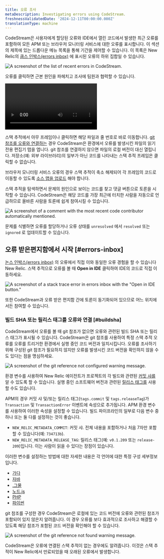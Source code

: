 ```yaml
---
title: 오류 조사
metaDescription: Investigating errors using CodeStream.
freshnessValidatedDate: '2024-12-11T00:00:00.000Z'
translationType: machine
---
```


CodeStream은 사용자에게 할당된 오류와 IDE에서 열린 코드에서 발생한 최근 오류를 포함하여 모든 APM 또는 브라우저 모니터링 서비스에 대한 오류를 표시합니다. 이 섹션의 제목에 있는 드롭다운 메뉴 목록을 통해 기간을 제어할 수 있습니다. 이 목록은 New Relic의 [큼스 인박스(errors inbox)](/docs/errors-inbox/errors-inbox/) 에 표시된 오류의 하위 집합일 수 있습니다.

<img
  title="The list of recent errors in CodeStream."
  alt="A screenshot of the list of recent errors in CodeStream."
  src="/images/codestream_screenshot-crop_errors-list.webp"
/>

오류를 클릭하면 근본 원인을 파헤치고 조사에 팀원과 협력할 수 있습니다.

<Video
  type="wistia"
  id="l65l4cqqhd"
/>

스택 추적에서 아무 프레임이나 클릭하면 해당 파일과 줄 번호로 바로 이동합니다. [git 참조를 오류와 연결하는](#buildsha) 경우 CodeStream은 환경에서 오류를 발생시킨 파일의 읽기 전용 편집기 탭을 엽니다. git 참조를 연결하지 않으면 파일의 로컬 버전이 대신 열립니다. 저장소(예: 외부 라이브러리)의 일부가 아닌 코드를 나타내는 스택 추적 프레임은 클릭할 수 없습니다.

브라우저 모니터링 서비스 오류의 경우 스택 추적이 축소 해제되어 각 프레임의 코드로 이동할 수 있도록 [소스 맵을 업로드](/docs/browser/browser-monitoring/browser-pro-features/upload-source-maps-un-minify-js-errors/) 해야 합니다.

스택 추적을 탐색하면서 문제의 원인으로 보이는 코드를 찾고 댓글 버튼으로 토론을 시작할 수 있습니다. CodeStream은 해당 코드를 가장 최근에 터치한 사람을 자동으로 언급하므로 올바른 사람을 토론에 쉽게 참여시킬 수 있습니다.

<img
  title="A comment with the most recent code contributor automatically mentioned."
  alt="A screenshot of a comment with the most recent code contributor automatically mentioned."
  src="/images/codestream_screenshot-crop_error-auto-mention.webp"
/>

문제를 식별하면 오류를 할당하거나 오류 상태를 `unresolved` 에서 `resolved` 또는 `ignored` 로 업데이트할 수 있습니다.

## 오류 받은편지함에서 시작 [#errors-inbox]

[논스 인박스(errors inbox)](/docs/errors-inbox/errors-inbox/) 의 오류에서 직접 이와 동일한 오류 경험을 할 수 있습니다 New Relic. 스택 추적으로 오류를 볼 때 <DNT>**Open in IDE**</DNT> 클릭하여 IDE의 코드로 직접 이동하세요.

<img
  title="A stack trace error in errors inbox with the &quot;Open in IDE button"
  alt="A screenshot of a stack trace error in errors inbox with the &quot;Open in IDE button.&quot;"
  src="/images/codestream_screenshot-crop_open-in-ide-codestream.webp"
/>

또한 CodeStream과 오류 받은 편지함 간에 토론이 동기화되어 있으므로 어느 위치에서든 참여할 수 있습니다.

### 빌드 SHA 또는 릴리스 태그를 오류와 연결 [#buildsha]

CodeStream에서 오류를 볼 때 git 참조가 없으면 오류와 관련된 빌드 SHA 또는 릴리스 태그가 표시될 수 있습니다. CodeStream은 git 참조를 사용하여 특정 스택 추적 오류를 오류를 트리거한 환경에서 실행 중인 코드 버전과 일치시킵니다. 오류를 조사하기 위해 구성된 git 참조가 필요하지 않지만 오류를 발생시킨 코드 버전을 확인하지 않을 수도 있다는 점을 명심하세요.

<img
  title="The git reference not configured warning message."
  alt="A screenshot of the git reference not configured warning message."
  src="/images/codestream_screenshot-crop_build-sha-not-configured.webp"
/>

환경 변수를 사용하여 New Relic <InlinePopover type="apm"/>에이전트가 프로젝트의 각 빌드와 관련된 [커밋 샤를](https://git-scm.com/book/en/v2/Git-Tools-Revision-Selection) 알 수 있도록 할 수 있습니다. 실행 중인 소프트웨어 버전과 관련된 [릴리스 태그를](https://git-scm.com/book/en/v2/Git-Basics-Tagging) 사용할 수도 있습니다.

APM의 경우 커밋 샤 및/또는 릴리스 태그(`tags.commit` 및 `tags.releaseTag`)가 `Transaction` 및 `TransactionError` 이벤트에 속성으로 추가됩니다. APM 환경 변수를 사용하여 이러한 속성을 설정할 수 있습니다. 빌드 파이프라인의 일부로 다음 변수 중 하나 또는 둘 다를 설정하는 것이 좋습니다.

* `NEW_RELIC_METADATA_COMMIT`: 커밋 샤. 전체 내용을 포함하거나 처음 7자만 포함할 수 있습니다(예: `734713b`).
* `NEW_RELIC_METADATA_RELEASE_TAG`: 릴리스 태그(예: `v0.1.209` 또는 `release-209`)입니다. 이는 사람이 읽을 수 있다는 장점이 있습니다.

이러한 변수를 설정하는 방법에 대한 자세한 내용은 각 언어에 대한 특정 구성 세부정보입니다.

* [가다](/docs/agents/go-agent/configuration/go-agent-configuration/)
* [자바](/docs/agents/java-agent/configuration/java-agent-configuration-config-file/)
* [.그물](/docs/agents/net-agent/configuration/net-agent-configuration/)
* [노드.js](/docs/agents/nodejs-agent/installation-configuration/nodejs-agent-configuration/)
* [PHP](/docs/agents/php-agent/configuration/php-agent-configuration/)
* [파이썬](/docs/agents/python-agent/configuration/python-agent-configuration/)

git 참조를 구성한 경우 CodeStream은 로컬에 있는 코드 버전에 오류와 관련된 참조가 포함되어 있지 않은지 알려줍니다. 이 경우 오류를 보다 효과적으로 조사하고 해결할 수 있도록 해당 참조가 포함된 코드 버전을 확인해야 할 수 있습니다.

<img
  title="The git reference not found warning message."
  alt="A screenshot of the git reference not found warning message."
  src="/images/codestream_screenshot-crop_build-sha-not-found.webp"
/>

CodeStream은 오류에 연결된 스택 추적이 없는 경우에도 알려줍니다. 이것은 스택 추적이 New Relic에서 만료되었을 때 오래된 오류에서 발생합니다.
